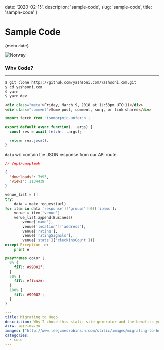 
date: '2020-02-15',
description: 'sample-code',
slug: 'sample-code',
title: 'sample-code'
}


# Sample Code

<Date>{meta.date}</Date>

![Norway](/static/images/10-days-in-norway/banner.png)

### Why Code?

---

```bash
$ git clone https://github.com/yashsoni.com/yashsoni.com.git
$ cd yashsoni.com
$ yarn
$ yarn dev
```

```html
<div class="meta">Friday, March 9, 2018 at 11:53pm UTC+11</div>
<div class="comment">Some post, comment, song, or link shared</div>
```

```js
import fetch from 'isomorphic-unfetch';

export default async function(...args) {
  const res = await fetch(...args);

  return res.json();
}
```

`data` will contain the JSON response from our API route.

```json
// /api/unsplash

{
  "downloads": 7995,
  "views": 1134429
}
```

```python
venue_list = []
try:
	data = make_request(url)
for item in data['response']['groups'][0]['items']:
	venue = item['venue']
	venue_list.append(Business(
		venue['name'],
		venue['location']['address'],
		venue['rating'],
		venue['ratingSignals'],
		venue['stats']['checkinsCount']))
except Exception, e:
	print e
```

```css
@keyframes color {
  0% {
    fill: #99002f;
  }
  50% {
    fill: #ffc426;
  }
  100% {
    fill: #99002f;
  }
}
```

```YAML
---
title: Migrating to Hugo
description: Why I chose this static site generator and the benefits you can receive.
date: 2017-09-29
images: ["http://www.leejamesrobinson.com/static/images/migrating-to-hugo/hugo.png"]
categories:
  - code
---
```
